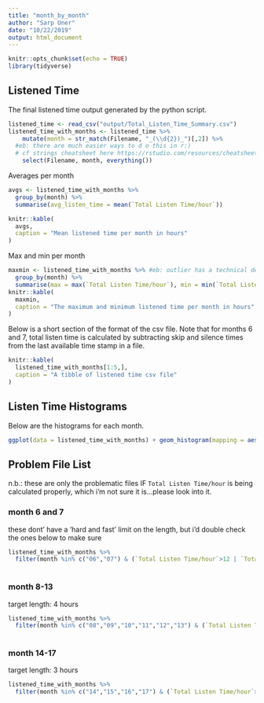 ```yaml
---
title: "month_by_month"
author: "Sarp Uner"
date: "10/22/2019"
output: html_document
---
```


```r
knitr::opts_chunk$set(echo = TRUE)
library(tidyverse)
```

## Listened Time

The final listened time output generated by the python script.  

```r
listened_time <- read_csv("output/Total_Listen_Time_Summary.csv")
listened_time_with_months <- listened_time %>% 
    mutate(month = str_match(Filename, "_(\\d{2})_")[,2]) %>% 
  #eb: there are much easier ways to d o this in r:)
  # cf strings cheatsheet here https://rstudio.com/resources/cheatsheets/
    select(Filename, month, everything())
```

Averages per month
```r
avgs <- listened_time_with_months %>% 
  group_by(month) %>% 
  summarise(avg_listen_time = mean(`Total Listen Time/hour`))

knitr::kable(
  avgs,
  caption = "Mean listened time per month in hours"
)
```

Max and min per month
```r
maxmin <- listened_time_with_months %>% #eb: outlier has a technical definition in stats that this doesn't meet
  group_by(month) %>% 
  summarise(max = max(`Total Listen Time/hour`), min = min(`Total Listen Time/hour`))
knitr::kable(
  maxmin,
  caption = "The maximum and minimum listened time per month in hours"
)
```

Below is a short section of the format of the csv file. Note that for months 6 and 7, total listen time is calculated by subtracting skip and silence times from the last available time stamp in a file. 
```r
knitr::kable(
  listened_time_with_months[1:5,],
  caption = "A tibble of listened time csv file"
)
```

## Listen Time Histograms 
Below are the histograms for each month. 
```r
ggplot(data = listened_time_with_months) + geom_histogram(mapping = aes(x = `Total Listen Time/hour`),binwidth=.25) + facet_wrap(~ month, scales = "free")
```

## Problem File List
n.b.: these are only the problematic files IF `Total Listen Time/hour` is being calculated properly, which i'm not sure it is...please look into it.

### month 6 and 7
these dont' have a 'hard and fast' limit on the length, but i'd double check the ones below to make sure
```r
listened_time_with_months %>% 
  filter(month %in% c("06","07") & (`Total Listen Time/hour`>12 | `Total Listen Time/hour`<8))
  
```

### month 8-13
target length: 4 hours
```r
listened_time_with_months %>% 
  filter(month %in% c("08","09","10","11","12","13") & (`Total Listen Time/hour`>4.25 | `Total Listen Time/hour`<3.75))
  
```

### month 14-17
target length: 3 hours
```r
listened_time_with_months %>% 
  filter(month %in% c("14","15","16","17") & (`Total Listen Time/hour`>3.25 | `Total Listen Time/hour`<2.75))
  
```